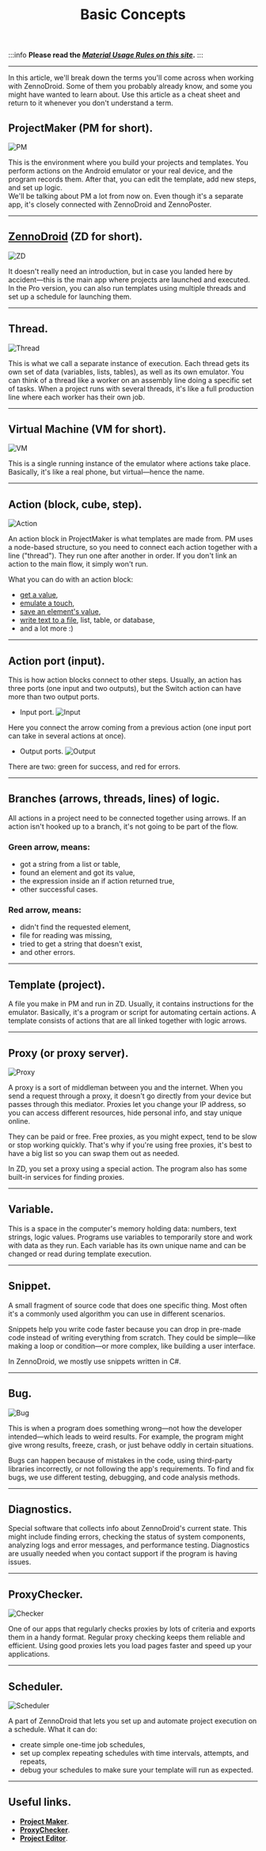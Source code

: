 ﻿---
sidebar_position: 2
slug: /basicterms
title: Basic Concepts
description: The main terms in ZennoDroid.
---  

:::info **Please read the [*Material Usage Rules on this site*](./Disclaimer).**
:::
_______________________________________________
In this article, we'll break down the terms you'll come across when working with ZennoDroid. Some of them you probably already know, and some you might have wanted to learn about. Use this article as a cheat sheet and return to it whenever you don't understand a term.

## ProjectMaker (PM for short).
![PM](./assets/BasicTerms/BasicTerms_pic1.png)  

This is the environment where you build your projects and templates. You perform actions on the Android emulator or your real device, and the program records them. After that, you can edit the template, add new steps, and set up logic.  
We'll be talking about PM a lot from now on. Even though it's a separate app, it's closely connected with ZennoDroid and ZennoPoster.
_______________________________________________
## [ZennoDroid](https://zennolab.com/ru/products/zennodroid/) (ZD for short).
![ZD](./assets/BasicTerms/BasicTerms_pic2.png)  

It doesn't really need an introduction, but in case you landed here by accident—this is the main app where projects are launched and executed. In the Pro version, you can also run templates using multiple threads and set up a schedule for launching them.
_______________________________________________
## Thread.
![Thread](./assets/BasicTerms/BasicTerms_pic5.png)  

This is what we call a separate instance of execution. Each thread gets its own set of data (variables, lists, tables), as well as its own emulator. You can think of a thread like a worker on an assembly line doing a specific set of tasks. When a project runs with several threads, it's like a full production line where each worker has their own job.
_______________________________________________
## Virtual Machine (VM for short).
![VM](./assets/BasicTerms/BasicTerms_pic4.png)  

This is a single running instance of the emulator where actions take place. Basically, it's like a real phone, but virtual—hence the name.
_______________________________________________
## Action (block, cube, step).
![Action](./assets/BasicTerms/BasicTerms_pic3.png)  

An action block in ProjectMaker is what templates are made from. PM uses a node-based structure, so you need to connect each action together with a line ("thread"). They run one after another in order. If you don't link an action to the main flow, it simply won't run.

What you can do with an action block:
- [get a value](Android/ProLite/GetValue),
- [emulate a touch](Android/ProLite/Touch_Emulation),
- [save an element's value](Android/ProLite/SetValue),
- [write text to a file](Data/Text), list, table, or database,
- and a lot more :)
_______________________________________________
## Action port (input).
This is how action blocks connect to other steps. Usually, an action has three ports (one input and two outputs), but the Switch action can have more than two output ports.
- Input port.
![Input](./assets/BasicTerms/BasicTerms_pic6.png)  

Here you connect the arrow coming from a previous action (one input port can take in several actions at once).
- Output ports.
![Output](./assets/BasicTerms/BasicTerms_pic7.png)  

There are two: green for success, and red for errors.
_______________________________________________
## Branches (arrows, threads, lines) of logic.
All actions in a project need to be connected together using arrows. If an action isn't hooked up to a branch, it's not going to be part of the flow.
### Green arrow, means:
- got a string from a list or table,
- found an element and got its value,
- the expression inside an if action returned true,
- other successful cases.
### Red arrow, means:
- didn't find the requested element,
- file for reading was missing,
- tried to get a string that doesn't exist,
- and other errors.
_______________________________________________
## Template (project).
A file you make in PM and run in ZD. Usually, it contains instructions for the emulator. Basically, it's a program or script for automating certain actions. A template consists of actions that are all linked together with logic arrows.
_______________________________________________
## Proxy (or proxy server).
![Proxy](./assets/BasicTerms/BasicTerms_pic8.png)  

A proxy is a sort of middleman between you and the internet. When you send a request through a proxy, it doesn't go directly from your device but passes through this mediator. Proxies let you change your IP address, so you can access different resources, hide personal info, and stay unique online.

They can be paid or free. Free proxies, as you might expect, tend to be slow or stop working quickly. That's why if you're using free proxies, it's best to have a big list so you can swap them out as needed.

In ZD, you set a proxy using a special action. The program also has some built-in services for finding proxies.
_______________________________________________
## Variable.
This is a space in the computer's memory holding data: numbers, text strings, logic values. Programs use variables to temporarily store and work with data as they run. Each variable has its own unique name and can be changed or read during template execution.
_______________________________________________
## Snippet.
A small fragment of source code that does one specific thing. Most often it's a commonly used algorithm you can use in different scenarios.

Snippets help you write code faster because you can drop in pre-made code instead of writing everything from scratch. They could be simple—like making a loop or condition—or more complex, like building a user interface.

In ZennoDroid, we mostly use snippets written in C#.
_______________________________________________
## Bug.
![Bug](./assets/BasicTerms/BasicTerms_pic9.png)  

This is when a program does something wrong—not how the developer intended—which leads to weird results. For example, the program might give wrong results, freeze, crash, or just behave oddly in certain situations.

Bugs can happen because of mistakes in the code, using third-party libraries incorrectly, or not following the app's requirements. To find and fix bugs, we use different testing, debugging, and code analysis methods.
_______________________________________________
## Diagnostics.
Special software that collects info about ZennoDroid's current state. This might include finding errors, checking the status of system components, analyzing logs and error messages, and performance testing. Diagnostics are usually needed when you contact support if the program is having issues.
_______________________________________________
## ProxyChecker.
![Checker](./assets/BasicTerms/BasicTerms_pic10.png)  

One of our apps that regularly checks proxies by lots of criteria and exports them in a handy format. Regular proxy checking keeps them reliable and efficient. Using good proxies lets you load pages faster and speed up your applications.
_______________________________________________
## Scheduler.
![Scheduler](./assets/BasicTerms/BasicTerms_pic11.png)  

A part of ZennoDroid that lets you set up and automate project execution on a schedule. What it can do:
- create simple one-time job schedules,
- set up complex repeating schedules with time intervals, attempts, and repeats,
- debug your schedules to make sure your template will run as expected.
_______________________________________________
## Useful links.
- [**Project Maker**](pm/Welcome_PM).
- [**ProxyChecker**](get-started/ProxyCheckerZD).
- [**Project Editor**](category/редактор-проектов).